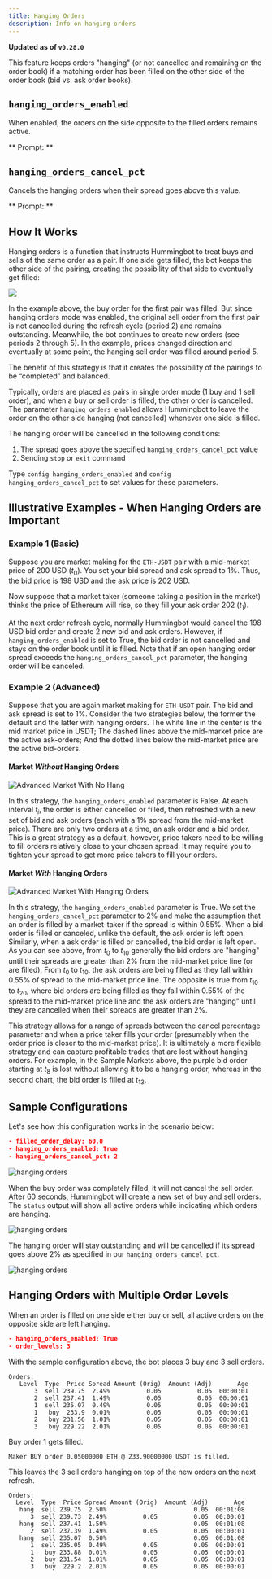 ```yaml
---
title: Hanging Orders
description: Info on hanging orders
---
```



**Updated as of `v0.28.0`**

This feature keeps orders "hanging" (or not cancelled and remaining on the order book) if a matching order has been filled on the other side of the order book (bid vs. ask order books).

## `hanging_orders_enabled`

When enabled, the orders on the side opposite to the filled orders remains active.

** Prompt: **

<Prompt
  prompt="Do you want to enable hanging orders? (Yes/No)"
  response=">>> Yes"
/>

## `hanging_orders_cancel_pct`

Cancels the hanging orders when their spread goes above this value.

** Prompt: **

<Prompt
  prompt="At what spread percentage (from mid price) will hanging orders be canceled?"
  response=">>> "
/>

## How It Works

Hanging orders is a function that instructs Hummingbot to treat buys and sells of the same order as a pair. If one side gets filled, the bot keeps the other side of the pairing, creating the possibility of that side to eventually get filled:

![](img/hanging-orders.png)

In the example above, the buy order for the first pair was filled. But since hanging orders mode was enabled, the original sell order from the first pair is not cancelled during the refresh cycle (period 2) and remains outstanding. Meanwhile, the bot continues to create new orders (see periods 2 through 5). In the example, prices changed direction and eventually at some point, the hanging sell order was filled around period 5.

The benefit of this strategy is that it creates the possibility of the pairings to be “completed” and balanced.

Typically, orders are placed as pairs in single order mode (1 buy and 1 sell order), and when a buy or sell order is filled, the other order is cancelled. The parameter `hanging_orders_enabled` allows Hummingbot to leave the order on the other side hanging (not cancelled) whenever one side is filled.

The hanging order will be cancelled in the following conditions:

1. The spread goes above the specified `hanging_orders_cancel_pct` value
2. Sending `stop` or `exit` command

Type `config hanging_orders_enabled` and `config hanging_orders_cancel_pct` to set values for these parameters.

## Illustrative Examples - When Hanging Orders are Important

### Example 1 (Basic)

Suppose you are market making for the `ETH-USDT` pair with a mid-market price of 200 USD ($t_0$). You set your bid spread and ask spread to 1%. Thus, the bid price is 198 USD and the ask price is 202 USD.

Now suppose that a market taker (someone taking a position in the market) thinks the price of Ethereum will rise, so they fill your ask order 202 ($t_1$).

At the next order refresh cycle, normally Hummingbot would cancel the 198 USD bid order and create 2 new bid and ask orders. However, if `hanging_orders_enabled` is set to True, the bid order is not cancelled and stays on the order book until it is filled. Note that if an open hanging order spread exceeds the `hanging_orders_cancel_pct` parameter, the hanging order will be canceled.

### Example 2 (Advanced)

Suppose that you are again market making for `ETH-USDT` pair. The bid and ask spread is set to 1%. Consider the two strategies below, the former the default and the latter with hanging orders. The white line in the center is the mid market price in USDT; The dashed lines above the mid-market price are the active ask-orders; And the dotted lines below the mid-market price are the active bid-orders.

#### Market _Without_ Hanging Orders

![Advanced Market With No Hang](/img/hanging_orders_example_market_adv_no_hang.png)

In this strategy, the `hanging_orders_enabled` parameter is False. At each interval $t_i$, the order is either cancelled or filled, then refreshed with a new set of bid and ask orders (each with a 1% spread from the mid-market price). There are only two orders at a time, an ask order and a bid order. This is a great strategy as a default, however, price takers need to be willing to fill orders relatively close to your chosen spread. It may require you to tighten your spread to get more price takers to fill your orders.

#### Market _With_ Hanging Orders

![Advanced Market With Hanging Orders](/img/hanging_orders_example_market_adv_with_hang.png)

In this strategy, the `hanging_orders_enabled` parameter is True. We set the `hanging_orders_cancel_pct` parameter to 2% and make the assumption that an order is filled by a market-taker if the spread is within 0.55%. When a bid order is filled or canceled, unlike the default, the ask order is left open. Similarly, when a ask order is filled or cancelled, the bid order is left open. As you can see above, from $t_0$ to $t_{10}$ generally the bid orders are "hanging" until their spreads are greater than 2% from the mid-market price line (or are filled). From $t_0$ to $t_{10}$, the ask orders are being filled as they fall within 0.55% of spread to the mid-market price line. The opposite is true from $t_{10}$ to $t_{20}$, where bid orders are being filled as they fall within 0.55% of the spread to the mid-market price line and the ask orders are "hanging" until they are cancelled when their spreads are greater than 2%.

This strategy allows for a range of spreads between the cancel percentage parameter and when a price taker fills your order (presumably when the order price is closer to the mid-market price). It is ultimately a more flexible strategy and can capture profitable trades that are lost without hanging orders. For example, in the Sample Markets above, the purple bid order starting at $t_8$ is lost without allowing it to be a hanging order, whereas in the second chart, the bid order is filled at $t_{13}$.

## Sample Configurations

Let's see how this configuration works in the scenario below:

```json
- filled_order_delay: 60.0
- hanging_orders_enabled: True
- hanging_orders_cancel_pct: 2
```

![hanging orders](/img/hanging_order2.png)

When the buy order was completely filled, it will not cancel the sell order. After 60 seconds, Hummingbot will create a new set of buy and sell orders. The `status` output will show all active orders while indicating which orders are hanging.

![hanging orders](/img/hanging_order3.png)

The hanging order will stay outstanding and will be cancelled if its spread goes above 2% as specified in our `hanging_orders_cancel_pct`.

![hanging orders](/img/hanging_order4.png)

## Hanging Orders with Multiple Order Levels

When an order is filled on one side either buy or sell, all active orders on the opposite side are left hanging.

```json
- hanging_orders_enabled: True
- order_levels: 3
```

With the sample configuration above, the bot places 3 buy and 3 sell orders.

```
Orders:
   Level  Type  Price Spread Amount (Orig)  Amount (Adj)       Age
       3  sell 239.75  2.49%          0.05          0.05  00:00:01
       2  sell 237.41  1.49%          0.05          0.05  00:00:01
       1  sell 235.07  0.49%          0.05          0.05  00:00:01
       1   buy  233.9  0.01%          0.05          0.05  00:00:01
       2   buy 231.56  1.01%          0.05          0.05  00:00:01
       3   buy 229.22  2.01%          0.05          0.05  00:00:01
```

Buy order 1 gets filled.

```
Maker BUY order 0.05000000 ETH @ 233.90000000 USDT is filled.
```

This leaves the 3 sell orders hanging on top of the new orders on the next refresh.

```
Orders:
  Level  Type  Price Spread Amount (Orig)  Amount (Adj)       Age
   hang  sell 239.75  2.50%                        0.05  00:01:08
      3  sell 239.73  2.49%          0.05          0.05  00:00:01
   hang  sell 237.41  1.50%                        0.05  00:01:08
      2  sell 237.39  1.49%          0.05          0.05  00:00:01
   hang  sell 235.07  0.50%                        0.05  00:01:08
      1  sell 235.05  0.49%          0.05          0.05  00:00:01
      1   buy 233.88  0.01%          0.05          0.05  00:00:01
      2   buy 231.54  1.01%          0.05          0.05  00:00:01
      3   buy  229.2  2.01%          0.05          0.05  00:00:01

```
